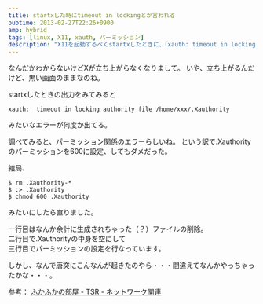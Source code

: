 ```yaml
---
title: startxした時にtimeout in lockingとか言われる
pubtime: 2013-02-27T22:26+0900
amp: hybrid
tags: [linux, X11, xauth, パーミッション]
description: "X11を起動するべくstartxしたときに、「xauth: timeout in locking authority file」と言われるエラーを修正する方法です。"
---
```


なんだかわからないけどXが立ち上がらなくなりまして。
いや、立ち上がるんだけど、黒い画面のままなのね。

startxしたときの出力をみてみると
```
xauth:  timeout in locking authority file /home/xxx/.Xauthority
```
みたいなエラーが何度か出てる。

調べてみると、パーミッション関係のエラーらしいね。
という訳で.Xauthorityのパーミッションを600に設定、してもダメだった。

結局、
``` shell
$ rm .Xauthority-*
$ :> .Xauthority
$ chmod 600 .Xauthority
```
みたいにしたら直りました。

一行目はなんか余計に生成されちゃった（？）ファイルの削除。<br />
二行目で.Xauthorityの中身を空にして<br />
三行目でパーミッションの設定を行なっています。

しかし、なんで唐突にこんなんが起きたのやら・・・間違えてなんかやっちゃったかな・・・。

参考： [ふかふかの部屋 - TSR - ネットワーク関連](http://www1.plala.or.jp/fukafuka/trouble/network.html#24)
